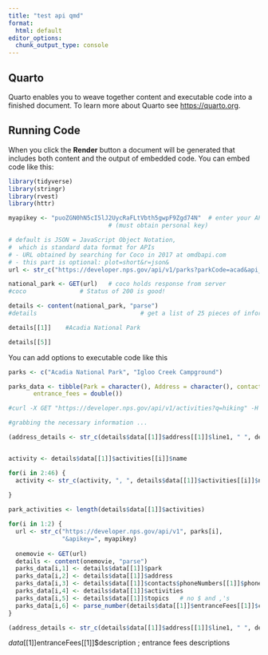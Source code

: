 ```yaml
---
title: "test api qmd"
format:
  html: default
editor_options: 
  chunk_output_type: console
---
```


## Quarto

Quarto enables you to weave together content and executable code into a finished document. To learn more about Quarto see <https://quarto.org>.

## Running Code

When you click the **Render** button a document will be generated that includes both content and the output of embedded code. You can embed code like this:

```r
library(tidyverse)
library(stringr)
library(rvest)
library(httr)
```


```r
myapikey <- "puoZGN0hN5cI5lJ2UycRaFLtVbth5gwpF9Zgd74N"  # enter your API key for omdbapi.com 
                            # (must obtain personal key)

# default is JSON = JavaScript Object Notation, 
#  which is standard data format for APIs
# - URL obtained by searching for Coco in 2017 at omdbapi.com
# - this part is optional: plot=short&r=json&
url <- str_c("https://developer.nps.gov/api/v1/parks?parkCode=acad&api_key=", myapikey)

national_park <- GET(url)   # coco holds response from server
#coco               # Status of 200 is good!

details <- content(national_park, "parse")   
#details                             # get a list of 25 pieces of information

details[[1]]    #Acadia National Park

details[[5]] 
```

You can add options to executable code like this 

```r
parks <- c("Acadia National Park", "Igloo Creek Campground")

parks_data <- tibble(Park = character(), Address = character(), contact_number = character(), Activities = character(), topics = character(),
       entrance_fees = double())

#curl -X GET "https://developer.nps.gov/api/v1/activities?q=hiking" -H "accept: application/json" ?? 
```

```r
#grabbing the necessary information ... 

(address_details <- str_c(details$data[[1]]$address[[1]]$line1, " ", details$data[[1]]$address[[1]]$line3, " ", details$data[[1]]$address[[1]]$line2, " ", details$data[[1]]$address[[1]]$city, " ",  details$data[[1]]$address[[1]]$stateCode, ", " , details$data[[1]]$address[[1]]$postalCode)) 


activity <- details$data[[1]]$activities[[i]]$name

for(i in 2:46) {
  activity <- str_c(activity, ", ", details$data[[1]]$activities[[i]]$name)
  
}

park_activities <- length(details$data[[1]]$activities)
```



```r
for(i in 1:2) {
  url <- str_c("https://developer.nps.gov/api/v1", parks[i],
               "&apikey=", myapikey)
  
  onemovie <- GET(url)
  details <- content(onemovie, "parse")
  parks_data[i,1] <- details$data[[1]]$park
  parks_data[i,2] <- details$data[[1]]$address
  parks_data[i,3] <- details$data[[1]]$contacts$phoneNumbers[[1]]$phoneNumber
  parks_data[i,4] <- details$data[[1]]$activities
  parks_data[i,5] <- details$data[[1]]$topics   # no $ and ,'s
  parks_data[i,6] <- parse_number(details$data[[1]]$entranceFees[[1]]$cost)
}
```

```r
(address_details <- str_c(details$data[[1]]$address[[1]]$line1, " ", details$data[[1]]$address[[1]]$line3, " ", details$data[[1]]$address[[1]]$line2, " ", details$data[[1]]$address[[1]]$city, " ",  details$data[[1]]$address[[1]]$stateCode, ", " , details$data[[1]]$address[[1]]$postalCode))
```


$data[[1]]$entranceFees[[1]]$description ; entrance fees descriptions 
